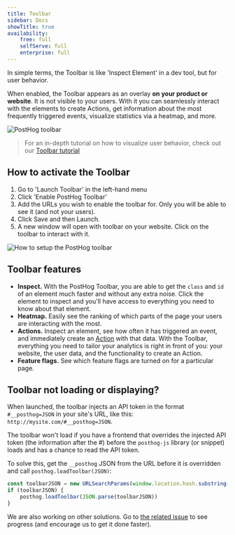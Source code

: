```yaml
---
title: Toolbar
sidebar: Docs
showTitle: true
availability:
    free: full
    selfServe: full
    enterprise: full
---
```


In simple terms, the Toolbar is like 'Inspect Element' in a dev tool, but for user behavior.

When enabled, the Toolbar appears as an overlay **on your product or website**. It is not visible to your users. With it you can seamlessly interact with the elements to create Actions, get information about the most frequently triggered events, visualize statistics via a heatmap, and more.

![PostHog toolbar](../../images/docs/product-analytics/toolbar.png)

> For an in-depth tutorial on how to visualize user behavior, check out our [Toolbar tutorial](/docs/tutorials/toolbar)

## How to activate the Toolbar

1. Go to 'Launch Toolbar' in the left-hand menu
2. Click 'Enable PostHog Toolbar'
3. Add the URLs you wish to enable the toolbar for. Only you will be able to see it (and not your users).
4. Click Save and then Launch.    
5. A new window will open with toolbar on your website. Click on the toolbar to interact with it.

![How to setup the PostHog toolbar](../../images/docs/product-analytics/toolbar-setup.png)

## Toolbar features
  
-   **Inspect.** With the PostHog Toolbar, you are able to get the `class` and `id` of an element much faster and without any extra noise. Click the element to inspect and you'll have access to everything you need to know about that element.
-   **Heatmap.** Easily see the ranking of which parts of the page your users are interacting with the most.
-   **Actions.** Inspect an element, see how often it has triggered an event, and immediately create an [Action](/docs/user-guides/actions) with that data. With the Toolbar, everything you need to tailor your analytics is right in front of you: your website, the user data, and the functionality to create an Action.
-   **Feature flags.** See which feature flags are turned on for a particular page.

## Toolbar not loading or displaying?

When launched, the toolbar injects an API token in the format `#__posthog=JSON` in your site's URL, like this: `http://mysite.com/#__posthog=JSON`.

The toolbar won't load if you have a frontend that overrides the injected API token (the information after the #) before the `posthog-js` library (or snippet) loads and has a chance to read the API token.

To solve this, get the `__posthog` JSON from the URL before it is overridden and call `posthog.loadToolbar(JSON)`:

```js
const toolbarJSON = new URLSearchParams(window.location.hash.substring(1)).get('__posthog')
if (toolbarJSON) {
    posthog.loadToolbar(JSON.parse(toolbarJSON))
}
```

We are also working on other solutions. Go to [the related issue](https://github.com/PostHog/posthog/issues/9100) to see progress (and encourage us to get it done faster).